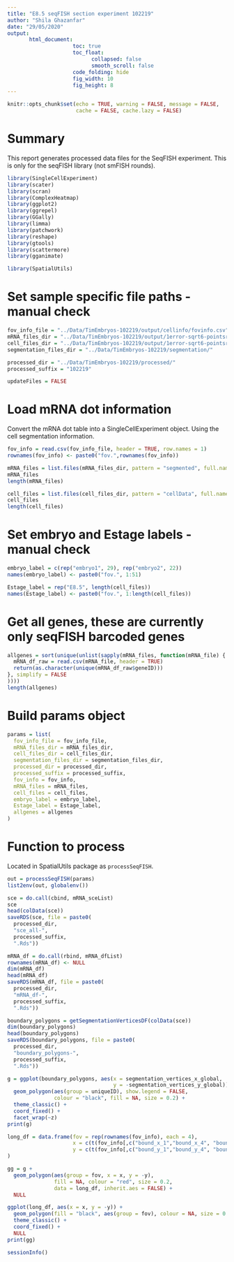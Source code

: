 ```yaml
---
title: "E8.5 seqFISH section experiment 102219"
author: "Shila Ghazanfar"
date: "29/05/2020"
output:
       html_document:
                     toc: true
                     toc_float:
                           collapsed: false
                           smooth_scroll: false
                     code_folding: hide
                     fig_width: 10 
                     fig_height: 8
---
```


```r
knitr::opts_chunk$set(echo = TRUE, warning = FALSE, message = FALSE, 
                      cache = FALSE, cache.lazy = FALSE)
```

# Summary

This report generates processed data files for the SeqFISH experiment. This is
only for the seqFISH library (not smFISH rounds).

```r
library(SingleCellExperiment)
library(scater)
library(scran)
library(ComplexHeatmap)
library(ggplot2)
library(ggrepel)
library(GGally)
library(limma)
library(patchwork)
library(reshape)
library(gtools)
library(scattermore)
library(gganimate)
```

```r
library(SpatialUtils)
```

# Set sample specific file paths - manual check

```r
fov_info_file = "../Data/TimEmbryos-102219/output/cellinfo/fovinfo.csv"
mRNA_files_dir = "../Data/TimEmbryos-102219/output/1error-sqrt6-pointsratio-2020-05-22/"
cell_files_dir = "../Data/TimEmbryos-102219/output/1error-sqrt6-pointsratio-2020-05-22/"
segmentation_files_dir = "../Data/TimEmbryos-102219/segmentation/"

processed_dir = "../Data/TimEmbryos-102219/processed/"
processed_suffix = "102219"

updateFiles = FALSE
```

# Load mRNA dot information

Convert the mRNA dot table into a SingleCellExperiment object. Using the cell
segmentation information.

```r
fov_info = read.csv(fov_info_file, header = TRUE, row.names = 1)
rownames(fov_info) <- paste0("fov.",rownames(fov_info))

mRNA_files = list.files(mRNA_files_dir, pattern = "segmented", full.names = TRUE)
mRNA_files
length(mRNA_files)

cell_files = list.files(cell_files_dir, pattern = "cellData", full.names = TRUE)
cell_files
length(cell_files)
```

# Set embryo and Estage labels - manual check

```r
embryo_label = c(rep("embryo1", 29), rep("embryo2", 22))
names(embryo_label) <- paste0("fov.", 1:51)

Estage_label = rep("E8.5", length(cell_files))
names(Estage_label) <- paste0("fov.", 1:length(cell_files))
```

# Get all genes, these are currently only seqFISH barcoded genes

```r
allgenes = sort(unique(unlist(sapply(mRNA_files, function(mRNA_file) {
  mRNA_df_raw = read.csv(mRNA_file, header = TRUE)
  return(as.character(unique(mRNA_df_raw$geneID)))
}, simplify = FALSE
))))
length(allgenes)
```

# Build params object

```r
params = list(
  fov_info_file = fov_info_file,
  mRNA_files_dir = mRNA_files_dir,
  cell_files_dir = cell_files_dir,
  segmentation_files_dir = segmentation_files_dir,
  processed_dir = processed_dir,
  processed_suffix = processed_suffix,
  fov_info = fov_info,
  mRNA_files = mRNA_files,
  cell_files = cell_files,
  embryo_label = embryo_label,
  Estage_label = Estage_label,
  allgenes = allgenes
)
```

# Function to process

Located in SpatialUtils package as `processSeqFISH`.

```r
out = processSeqFISH(params)
list2env(out, globalenv())
```

```r
sce = do.call(cbind, mRNA_sceList)
sce
head(colData(sce))
saveRDS(sce, file = paste0(
  processed_dir,
  "sce_all-",
  processed_suffix,
  ".Rds"))

mRNA_df = do.call(rbind, mRNA_dfList)
rownames(mRNA_df) <- NULL
dim(mRNA_df)
head(mRNA_df)
saveRDS(mRNA_df, file = paste0(
  processed_dir,
  "mRNA_df-",
  processed_suffix,
  ".Rds"))

boundary_polygons = getSegmentationVerticesDF(colData(sce))
dim(boundary_polygons)
head(boundary_polygons)
saveRDS(boundary_polygons, file = paste0(
  processed_dir,
  "boundary_polygons-",
  processed_suffix,
  ".Rds"))
```

```r
g = ggplot(boundary_polygons, aes(x = segmentation_vertices_x_global, 
                                  y = -segmentation_vertices_y_global)) + 
  geom_polygon(aes(group = uniqueID), show.legend = FALSE, 
               colour = "black", fill = NA, size = 0.2) + 
  theme_classic() +
  coord_fixed() +
  facet_wrap(~z)
print(g)

long_df = data.frame(fov = rep(rownames(fov_info), each = 4),
                     x = c(t(fov_info[,c("bound_x_1","bound_x_4", "bound_x_3", "bound_x_2")])),
                     y = c(t(fov_info[,c("bound_y_1","bound_y_4", "bound_y_3", "bound_y_2")]))
)

gg = g + 
  geom_polygon(aes(group = fov, x = x, y = -y), 
               fill = NA, colour = "red", size = 0.2,
               data = long_df, inherit.aes = FALSE) + 
  NULL

ggplot(long_df, aes(x = x, y = -y)) + 
  geom_polygon(fill = "black", aes(group = fov), colour = NA, size = 0.2) + 
  theme_classic() + 
  coord_fixed() + 
  NULL
print(gg)
```

```r
sessionInfo()
```